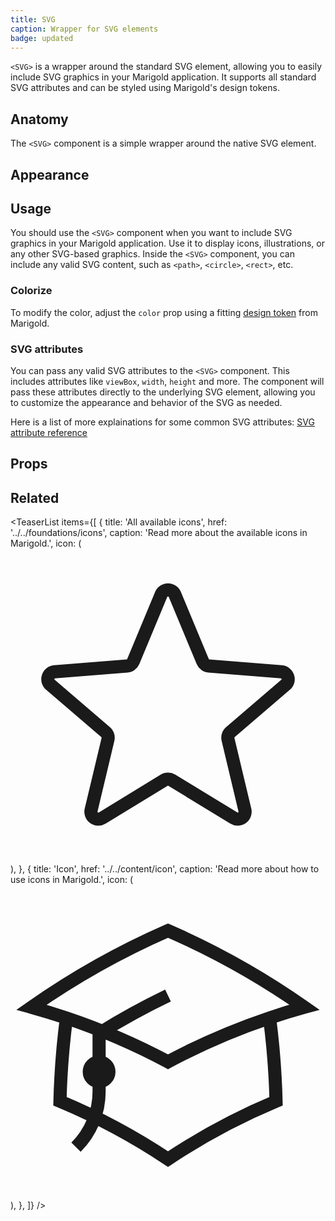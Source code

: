 ```yaml
---
title: SVG
caption: Wrapper for SVG elements
badge: updated
---
```


`<SVG>` is a wrapper around the standard SVG element, allowing you to easily include SVG graphics in your Marigold application. It supports all standard SVG attributes and can be styled using Marigold's design tokens.

## Anatomy

The `<SVG>` component is a simple wrapper around the native SVG element.

## Appearance

<AppearanceDemo component={title} />

<AppearanceTable component={title} />

## Usage

You should use the `<SVG>` component when you want to include SVG graphics in your Marigold application.
Use it to display icons, illustrations, or any other SVG-based graphics. Inside the `<SVG>` component, you can include any valid SVG content, such as `<path>`, `<circle>`, `<rect>`, etc.

### Colorize

To modify the color, adjust the `color` prop using a fitting [design token](/foundations/design-tokens) from Marigold.

<ComponentDemo file="./svg-color.demo.tsx" />

### SVG attributes

You can pass any valid SVG attributes to the `<SVG>` component. This includes attributes like `viewBox`, `width`, `height` and more. The component will pass these attributes directly to the underlying SVG element, allowing you to customize the appearance and behavior of the SVG as needed.

Here is a list of more explainations for some common SVG attributes: [SVG attribute reference](https://developer.mozilla.org/en-US/docs/Web/SVG/Reference/Attribute)

## Props

<StorybookHintMessage component={title} />

<PropsTable component={title} />

## Related

<TeaserList
  items={[
    {
      title: 'All available icons',
      href: '../../foundations/icons',
      caption: 'Read more about the available icons in Marigold.',
      icon: (
        <svg
          xmlns="http://www.w3.org/2000/svg"
          fill="none"
          viewBox="0 0 24 24"
          strokeWidth={1.5}
          stroke="currentColor"
          className="size-6"
        >
          <path
            strokeLinecap="round"
            strokeLinejoin="round"
            d="M11.48 3.499a.562.562 0 0 1 1.04 0l2.125 5.111a.563.563 0 0 0 .475.345l5.518.442c.499.04.701.663.321.988l-4.204 3.602a.563.563 0 0 0-.182.557l1.285 5.385a.562.562 0 0 1-.84.61l-4.725-2.885a.562.562 0 0 0-.586 0L6.982 20.54a.562.562 0 0 1-.84-.61l1.285-5.386a.562.562 0 0 0-.182-.557l-4.204-3.602a.562.562 0 0 1 .321-.988l5.518-.442a.563.563 0 0 0 .475-.345L11.48 3.5Z"
          />
        </svg>
      ),
    },
    {
      title: 'Icon',
      href: '../../content/icon',
      caption: 'Read more about how to use icons in Marigold.',
      icon: (
        <svg
          xmlns="http://www.w3.org/2000/svg"
          fill="none"
          viewBox="0 0 24 24"
          strokeWidth={1.5}
          stroke="currentColor"
          className="size-6"
        >
          <path
            strokeLinecap="round"
            strokeLinejoin="round"
            d="M4.26 10.147a60.438 60.438 0 0 0-.491 6.347A48.62 48.62 0 0 1 12 20.904a48.62 48.62 0 0 1 8.232-4.41 60.46 60.46 0 0 0-.491-6.347m-15.482 0a50.636 50.636 0 0 0-2.658-.813A59.906 59.906 0 0 1 12 3.493a59.903 59.903 0 0 1 10.399 5.84c-.896.248-1.783.52-2.658.814m-15.482 0A50.717 50.717 0 0 1 12 13.489a50.702 50.702 0 0 1 7.74-3.342M6.75 15a.75.75 0 1 0 0-1.5.75.75 0 0 0 0 1.5Zm0 0v-3.675A55.378 55.378 0 0 1 12 8.443m-7.007 11.55A5.981 5.981 0 0 0 6.75 15.75v-1.5"
          />
        </svg>
      ),
    },
  ]}
/>
